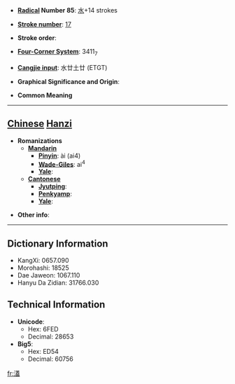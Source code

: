 * '''[[Wiktionary:Chinese radical index| Radical]] Number 85''': [[Wiktionary:Chinese radical index 水|水]]+14 strokes

* '''[[Wiktionary:Chinese total strokes index|Stroke number]]''': [[Wiktionary:Chinese total strokes index 17|17]]

* '''Stroke order''': 

* '''[[Wiktionary:Chinese four corner index|Four-Corner System]]''': 3411<sub>7</sub>

* '''[[Wiktionary:Chinese Cangjie index|Cangjie input]]''': 水廿土廿 (ETGT)

* '''Graphical Significance and Origin''': 

* '''Common Meaning'''

----

== [[Chinese]] [[Hanzi]] ==

* '''Romanizations'''
** '''[[Mandarin]]'''
*** '''[[Pinyin]]''': ài (ai4)
*** '''[[Wade-Giles]]''': ai<sup>4</sup>
*** '''[[Yale]]''': 
** '''[[Cantonese]]'''
*** '''[[Jyutping]]''':
*** '''[[Penkyamp]]''': 
*** '''[[Yale]]''': 

* '''Other info''': 

----

== Dictionary Information ==

* KangXi: 0657.090
* Morohashi: 18525
* Dae Jaweon: 1067.110
* Hanyu Da Zidian: 31766.030

== Technical Information ==

* '''Unicode''':
** Hex: 6FED
** Decimal: 28653
* '''Big5''':
** Hex: ED54
** Decimal: 60756

[[fr:濭]]